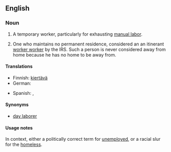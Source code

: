 ==English==

===Noun===
{{en-noun|head=[[itinerant]] [[worker]]}}

# {{colloquial|Southern California}} A temporary worker, particularly for exhausting [[manual labor]].
# One who maintains no permanent residence, considered an an itinerant [[http://www.irs.gov/businesses/small/international/article/0,,id=129432,00.html|worker worker]] by the IRS. Such a person is never considered away from home because he has no home to be away from.

====Translations====
{{trans-top|worker moving from one temporary job to another}}
* Finnish: [[kiertävä#Finnish|kiertävä]] {{t+|fi|työntekijä}}
* German: {{t+|de|Wanderarbeiter|m}}
{{trans-mid}}
* Spanish: {{t-|es|itinerante|m|f}}, {{t-|es|trabajador migratorio|m}}
{{trans-bottom}}

====Synonyms====
* [[day laborer]]

====Usage notes====
In context, either a politically correct term for [[unemployed]], or a racial slur for the [[homeless]].